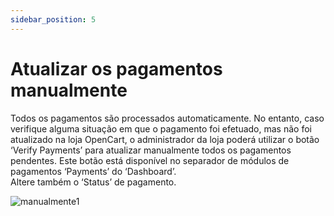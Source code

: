 ```yaml
---
sidebar_position: 5
---
```

# Atualizar os pagamentos manualmente

Todos os pagamentos são processados automaticamente. No entanto, caso verifique alguma situação em que o pagamento foi efetuado, mas não foi atualizado na loja OpenCart, o administrador da loja poderá utilizar o botão ‘Verify Payments’ para atualizar manualmente todos os pagamentos pendentes. Este botão está disponível no separador de módulos de pagamentos ‘Payments’ do ‘Dashboard’.<br/> Altere também o ‘Status’ de pagamento.

![manualmente1](../../../_media/opencart-24.png)

